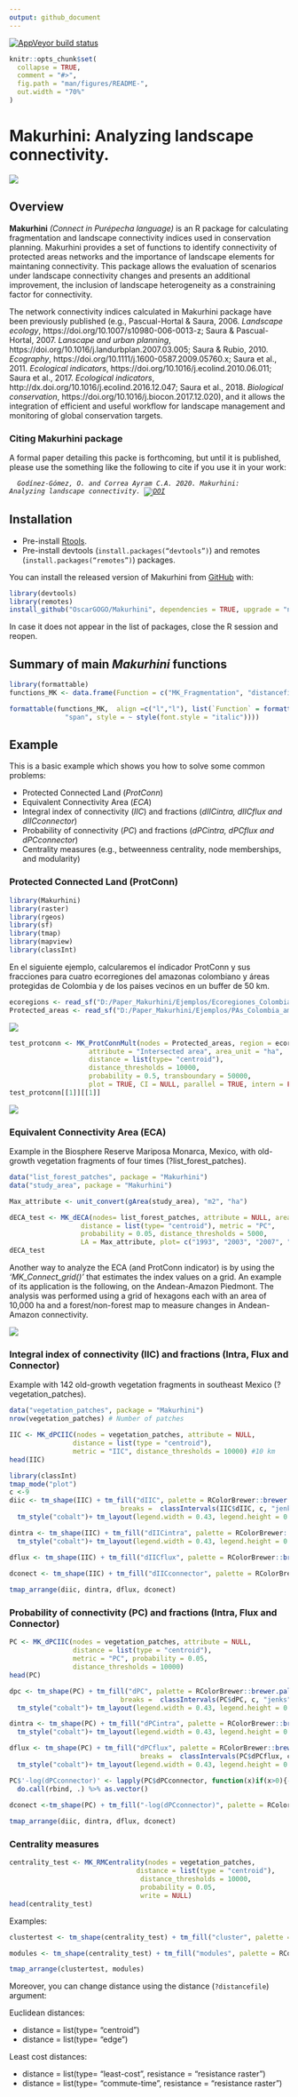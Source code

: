 ```yaml
---
output: github_document
---
```


[![AppVeyor build status](https://ci.appveyor.com/api/projects/status/github/OscarGOGO/Makurhini?branch=master&svg=true)](https://ci.appveyor.com/project/OscarGOGO/Makurhini)

<!-- README.md is generated from README.Rmd. Please edit that file -->

```r
knitr::opts_chunk$set(
  collapse = TRUE,
  comment = "#>",
  fig.path = "man/figures/README-",
  out.width = "70%"
)
```
# Makurhini: Analyzing landscape connectivity.
![](man/figures/LOGO_MAKHURINI.png)


## Overview
<strong>Makurhini</strong> *(Connect in Purépecha language)* is an R package for calculating fragmentation and landscape connectivity indices used in conservation planning. Makurhini provides a set of functions to identify connectivity of protected areas networks and the importance of landscape elements for maintaning connectivity. This package allows the evaluation of scenarios under landscape connectivity changes and presents an additional improvement, the inclusion of landscape heterogeneity as a constraining factor for connectivity.

The network connectivity indices calculated in Makurhini package have been previously published (e.g., Pascual-Hortal & Saura, 2006. *Landscape ecology*, https://doi.org/10.1007/s10980-006-0013-z; Saura & Pascual-Hortal, 2007. *Lanscape and urban planning*, https://doi.org/10.1016/j.landurbplan.2007.03.005; Saura & Rubio, 2010. *Ecography*, https://doi.org/10.1111/j.1600-0587.2009.05760.x; Saura et al., 2011. *Ecological indicators*, https://doi.org/10.1016/j.ecolind.2010.06.011; Saura et al., 2017. *Ecological indicators*, http://dx.doi.org/10.1016/j.ecolind.2016.12.047; Saura et al., 2018. *Biological conservation*, https://doi.org/10.1016/j.biocon.2017.12.020), and it allows the integration of efficient and useful workflow for landscape management and monitoring of global conservation targets.

### Citing Makurhini package
A formal paper detailing this packe is forthcoming, but until it is published, please use the something like the following to cite if you use it in your work:

<code> <i> Godínez-Gómez, O. and Correa Ayram C.A. 2020. Makurhini: Analyzing landscape connectivity. [![DOI](https://zenodo.org/badge/DOI/10.5281/zenodo.3749434.svg)](https://doi.org/10.5281/zenodo.3749434) </code> </i>


## Installation
* Pre-install [Rtools](https://cran.r-project.org/bin/windows/Rtools/).
* Pre-install devtools (<code>install.packages("devtools")</code>) and
remotes (<code>install.packages("remotes")</code>) packages. 

You can install the released version of Makurhini from [GitHub](https://github.com) with:

``` r
library(devtools)
library(remotes)
install_github("OscarGOGO/Makurhini", dependencies = TRUE, upgrade = "never")
```
In case it does not appear in the list of packages, close the R session and reopen.

## Summary of main *Makurhini* functions

```r
library(formattable)
functions_MK <- data.frame(Function = c("MK_Fragmentation", "distancefile", "MK_RMCentrality", "MK_dPCIIC", "MK_dECA", "MK_ProtConn", "MK_ProtConnMult", "MK_Connect_grid", "test_metric_distance"), Purpose = c("Calculate patch and landscape statistics (e.g., mean size patches, edge density, core area percent, shape index, fractal dimension index, effective mesh size).", "Get a table or matrix with the distances between pairs of nodes. Two Euclidean distances ('centroid' and 'edge') and two cost distances that consider the landscape heterogeneity ('least-cost' and 'commute-time, this last is analogous to the resistance distance of circuitscape, see ’gdistance’ package).", "Estimate centrality measures under one or several dispersal distances (e.g., betweenness centrality, node memberships, modularity). It uses the 'distancefile ()' to calculate the distances of the nodes so they can be calculated using Euclidean or cost distances that consider the landscape heterogeneity.", "Calculate the integral index of connectivity (IIC) and probability of connectivity (PC) indices under one or several dispersal distances. It computes overall and index fractions (dPC or dIIC, intra, flux and connector) and the effect of restauration in the landscape connectivity when adding new nodes (restoration scenarios). It uses the 'distancefile()'.", "Estimate the Equivalent Connected Area (ECA) and compare the relative change in ECA (dECA) between time periods using one or several dispersal distances. It uses the 'distancefile()'.", "Estimate the Protected Connected (ProtConn) indicator and fractions for one region using one or several dispersal distances and transboundary buffer areas (e.g., ProtConn, ProtUnconn, RelConn, ProtConn[design], ProtConn[bound], ProtConn[Prot], ProtConn[Within], ProtConn[Contig], ProtConn[Trans], ProtConn[Unprot]). It uses the 'distancefile()", "Estimate the ProtConn indicator and fractions for multiple regions. It uses the 'distancefile()'.", "Compute the ProtConn indicator and fractions, PC or IIC overall connectivity metrics (ECA) in a regular grid. It uses the 'distancefile()'.", "Compare ECA or ProtConn connectivity metrics using one or up to four types of distances, computed in the 'distancefile()' function, and multiple dispersion distances."))

formattable(functions_MK,  align =c("l","l"), list(`Function` = formatter(
              "span", style = ~ style(font.style = "italic"))))
```

## Example
This is a basic example which shows you how to solve some common problems:

* Protected Connected Land (<i>ProtConn</i>)
* Equivalent Connectivity Area (<i>ECA</i>)
* Integral index of connectivity (<i>IIC</i>) and fractions (<i>dIICintra, dIICflux and dIICconnector</i>)
* Probability of connectivity (<i>PC</i>) and fractions (<i>dPCintra, dPCflux and dPCconnector</i>)
* Centrality measures (e.g., betweenness centrality, node memberships, and modularity)


### Protected Connected Land (ProtConn)

```r
library(Makurhini)
library(raster)
library(rgeos)
library(sf)
library(tmap)
library(mapview)
library(classInt)
```

En el siguiente ejemplo, calcularemos el índicador ProtConn y sus fracciones para cuatro ecorregiones del amazonas colombiano y áreas protegidas de Colombia y de los paises vecinos en un buffer de 50 km.

```r
ecoregions <- read_sf("D:/Paper_Makurhini/Ejemplos/Ecoregiones_Colombia_amazonas.shp")
Protected_areas <- read_sf("D:/Paper_Makurhini/Ejemplos/PAs_Colombia_amazonas.shp")
```

![](man/figures/Example_PA_Eco.png)



```r
test_protconn <- MK_ProtConnMult(nodes = Protected_areas, region = ecoregions,
                    attribute = "Intersected area", area_unit = "ha",
                    distance = list(type= "centroid"),
                    distance_thresholds = 10000,
                    probability = 0.5, transboundary = 50000,
                    plot = TRUE, CI = NULL, parallel = TRUE, intern = FALSE)
test_protconn[[1]][[1]]
```

![](man/figures/Example_Protconn.png)

###  Equivalent Connectivity Area (ECA)

Example in the Biosphere Reserve Mariposa Monarca, Mexico, with old-growth vegetation fragments of four times (?list_forest_patches).

```r
data("list_forest_patches", package = "Makurhini")
data("study_area", package = "Makurhini")

Max_attribute <- unit_convert(gArea(study_area), "m2", "ha")
```

```r
dECA_test <- MK_dECA(nodes= list_forest_patches, attribute = NULL, area_unit = "ha",
                  distance = list(type= "centroid"), metric = "PC",
                  probability = 0.05, distance_thresholds = 5000,
                  LA = Max_attribute, plot= c("1993", "2003", "2007", "2011"))
dECA_test
```


Another way to analyze the ECA (and ProtConn indicator) is by using the *'MK_Connect_grid()'* that estimates the index values on a grid. An example of its application is the following, on the Andean-Amazon Piedmont. The analysis was performed using a grid of hexagons each with an area of 10,000 ha and a forest/non-forest map to measure changes in Andean-Amazon connectivity.

![](man/figures/grid_example.png)


###  Integral index of connectivity (IIC) and fractions (Intra, Flux and Connector)

Example with 142 old-growth vegetation fragments in southeast Mexico (?vegetation_patches).

```r
data("vegetation_patches", package = "Makurhini")
nrow(vegetation_patches) # Number of patches

IIC <- MK_dPCIIC(nodes = vegetation_patches, attribute = NULL,
                distance = list(type = "centroid"),
                metric = "IIC", distance_thresholds = 10000) #10 km
head(IIC)
```

```r
library(classInt)
tmap_mode("plot")
c <-9
diic <- tm_shape(IIC) + tm_fill("dIIC", palette = RColorBrewer::brewer.pal(c, "RdYlGn"),
                            breaks =  classIntervals(IIC$dIIC, c, "jenks")[[2]])+ 
  tm_style("cobalt")+ tm_layout(legend.width = 0.43, legend.height = 0.43)

dintra <- tm_shape(IIC) + tm_fill("dIICintra", palette = RColorBrewer::brewer.pal(c, "RdYlGn"), breaks =  classIntervals(IIC$dIICintra, c, "jenks")[[2]])+ 
  tm_style("cobalt")+ tm_layout(legend.width = 0.43, legend.height = 0.43)

dflux <- tm_shape(IIC) + tm_fill("dIICflux", palette = RColorBrewer::brewer.pal(c, "RdYlGn"), breaks =  classIntervals(IIC$dIICflux, c, "jenks")[[2]])+ tm_style("cobalt")+ tm_layout(legend.width = 0.43, legend.height = 0.43)

dconect <- tm_shape(IIC) + tm_fill("dIICconnector", palette = RColorBrewer::brewer.pal(c, "RdYlGn"), breaks =  classIntervals(IIC$dIICconnector, c, "jenks")[[2]])+ tm_style("cobalt")+ tm_layout(legend.width = 0.43, legend.height = 0.43)
  
tmap_arrange(diic, dintra, dflux, dconect)
```


###  Probability of connectivity (PC) and fractions (Intra, Flux and Connector)

```r
PC <- MK_dPCIIC(nodes = vegetation_patches, attribute = NULL,
                distance = list(type = "centroid"),
                metric = "PC", probability = 0.05,
                distance_thresholds = 10000)
head(PC)
```

```r
dpc <- tm_shape(PC) + tm_fill("dPC", palette = RColorBrewer::brewer.pal(c, "RdYlGn"),
                            breaks =  classIntervals(PC$dPC, c, "jenks")[[2]])+ 
  tm_style("cobalt")+ tm_layout(legend.width = 0.43, legend.height = 0.43)

dintra <- tm_shape(PC) + tm_fill("dPCintra", palette = RColorBrewer::brewer.pal(c, "RdYlGn"), breaks =  classIntervals(PC$dPCintra, c, "jenks")[[2]])+ 
  tm_style("cobalt")+ tm_layout(legend.width = 0.43, legend.height = 0.43)

dflux <- tm_shape(PC) + tm_fill("dPCflux", palette = RColorBrewer::brewer.pal(c, "RdYlGn"),
                                 breaks =  classIntervals(PC$dPCflux, c, "jenks")[[2]])+ 
  tm_style("cobalt")+ tm_layout(legend.width = 0.43, legend.height = 0.43)

PC$'-log(dPCconnector)' <- lapply(PC$dPCconnector, function(x)if(x>0){-log(x)}else{0}) %>% 
  do.call(rbind, .) %>% as.vector()

dconect <-tm_shape(PC) + tm_fill("-log(dPCconnector)", palette = RColorBrewer::brewer.pal(5, "RdYlGn"), breaks =  classIntervals(PC$`-log(dPCconnector)`, 5, "quantile")[[2]], legend.show = T)+ tm_style("cobalt")+ tm_layout(legend.width = 0.3, legend.height = 0.3)
  
tmap_arrange(diic, dintra, dflux, dconect)
```

###  Centrality measures

```r
centrality_test <- MK_RMCentrality(nodes = vegetation_patches,
                                distance = list(type = "centroid"),
                                 distance_thresholds = 10000,
                                 probability = 0.05,
                                 write = NULL)
head(centrality_test)
```


Examples:


```r
clustertest <- tm_shape(centrality_test) + tm_fill("cluster", palette = RColorBrewer::brewer.pal(c, "PuOr"), breaks =  classIntervals(centrality_test$cluster, c, "jenks")[[2]])+ tm_style("cobalt")+ tm_layout(legend.width = 0.43, legend.height = 0.43)

modules <- tm_shape(centrality_test) + tm_fill("modules", palette = RColorBrewer::brewer.pal(c, "PuOr"), breaks =  classIntervals(centrality_test$modules, c, "jenks")[[2]])+ tm_style("cobalt")+ tm_layout(legend.width = 0.43, legend.height = 0.43)

tmap_arrange(clustertest, modules)
```



Moreover, you can change distance using the distance (<code>?distancefile</code>) argument:

Euclidean distances:

* distance = list(type= "centroid")
* distance = list(type= "edge")

Least cost distances:

* distance = list(type= "least-cost", resistance = "resistance raster")
* distance = list(type= "commute-time", resistance = "resistance raster")
